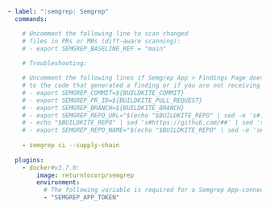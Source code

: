 ```yaml
- label: ":semgrep: Semgrep"
  commands:

    # Uncomment the following line to scan changed 
    # files in PRs or MRs (diff-aware scanning): 
    # - export SEMGREP_BASELINE_REF = "main"
    
    # Troubleshooting:

    # Uncomment the following lines if Semgrep App > Findings Page does not create links
    # to the code that generated a finding or if you are not receiving PR or MR comments.
    # - export SEMGREP_COMMIT=${BUILDKITE_COMMIT}
    # - export SEMGREP_PR_ID=${BUILDKITE_PULL_REQUEST}
    # - export SEMGREP_BRANCH=${BUILDKITE_BRANCH}
    # - export SEMGREP_REPO_URL="$(echo "$BUILDKITE_REPO" | sed -e 's#.\{4\}$##')"
    # - echo "$BUILDKITE_REPO" | sed 's#https://github.com/##' | sed 's#.git##'
    # - export SEMGREP_REPO_NAME="$(echo "$BUILDKITE_REPO" | sed -e 's#https://github.com/##' | sed -e 's#.git##')"
    
    - semgrep ci --supply-chain
  
  plugins:
    - docker#v3.7.0:
        image: returntocorp/semgrep
        environment:
          # The following variable is required for a Semgrep App-connected scan:
          - "SEMGREP_APP_TOKEN"
```

